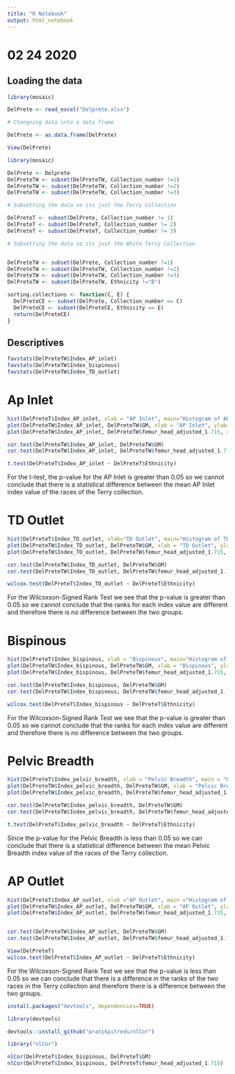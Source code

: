```yaml
---
title: "R Notebook"
output: html_notebook
---
```


# 02 24 2020

## Loading the data

```r
library(mosaic)
```


```r
DelPrete <- read_excel("Delprete.xlsx")

# Changning data into a data frame

DelPrete <- as.data.frame(DelPrete)

View(DelPrete)

library(mosaic)

```

```r
DelPrete <- Delprete
DelPreteTW <- subset(DelPreteTW, Collection_number !=1)
DelPreteTW <- subset(DelPreteTW, Collection_number !=2)
DelPreteTW <- subset(DelPreteTW, Collection_number !=3)

# Subsetting the data so its just the Terry Collection

DelPreteT <- subset(DelPrete, Collection_number != 1)
DelPreteT <- subset(DelPreteT, Collection_number != 2)
DelPreteT <- subset(DelPreteT, Collection_number != 3)

```

```r
# Subsetting the data so its just the White Terry Collection


DelPreteTW <- subset(DelPrete, Collection_number !=1)
DelPreteTW <- subset(DelPreteTW, Collection_number !=2)
DelPreteTW <- subset(DelPreteTW, Collection_number !=3)
DelPreteTW <- subset(DelPreteTW, Ethnicity !="B")
```

```r
sorting.collections <- function(C, E) {
  DelPreteCE <- subset(DelPrete, Collection_number == C)
  DelPreteCE <- subset(DelPreteCE, Ethnicity == E)
  return(DelPreteCE)
}
```


## Descriptives

```r
favstats(DelPreteTW$Index_AP_inlet)
favstats(DelPreteTW$Index_bispinous)
favstats(DelPreteTW$Index_TD_outlet)
```

# Ap Inlet
```r

hist(DelPreteT$Index_AP_inlet, xlab = "AP Inlet", main="Histogram of AP Inlet")
plot(DelPreteTW$Index_AP_inlet, DelPreteTW$GM, xlab = "AP Inlet", ylab="Geometric Mean", main = "AP Inlet vs. Geometric Mean")
plot(DelPreteTW$Index_AP_inlet, DelPreteTW$femur_head_adjusted_1.715, xlab = "AP Inlet", ylab="Femur Head Adjusted", main ="AP Inlet vs. Femur Head")

cor.test(DelPreteTW$Index_AP_inlet, DelPreteTW$GM)
cor.test(DelPreteTW$Index_AP_inlet, DelPreteTW$femur_head_adjusted_1.715)

t.test(DelPreteT$Index_AP_inlet ~ DelPreteT$Ethnicity)

```


For the t-test, the p-value for the AP Inlet is greater than 0.05 so we cannot conclude that there is a statistical difference between the mean AP Inlet index value of the races of the Terry collection.

# TD Outlet
```r

hist(DelPreteT$Index_TD_outlet, xlab="TD Outlet", main="Histogram of TD Outlet")
plot(DelPreteTW$Index_TD_outlet, DelPreteTW$GM, xlab = "TD Outlet", ylab="Geometric Mean", main = "TD Outlet vs. Geometric Mean")
plot(DelPreteTW$Index_TD_outlet, DelPreteTW$femur_head_adjusted_1.715, xlab = "TD Outlet", ylab="Femur Head Adjusted", main ="TD Outlet vs. Femur Head")

cor.test(DelPreteTW$Index_TD_outlet, DelPreteTW$GM)
cor.test(DelPreteTW$Index_TD_outlet, DelPreteTW$femur_head_adjusted_1.715)

wilcox.test(DelPreteT$Index_TD_outlet ~ DelPreteT$Ethnicity)
```

For the Wilcoxson-Signed Rank Test we see that the p-value is greater than 0.05 so we cannot conclude that the ranks for each index value are different and therefore there is no difference between the two groups.


# Bispinous
```r

hist(DelPreteT$Index_bispinous, xlab = "Bispinous", main="Histogram of Bispinous")
plot(DelPreteTW$Index_bispinous, DelPreteTW$GM, xlab = "Bispinous", ylab="Geometric Mean", main = "Bispsinous vs. Geometric Mean")
plot(DelPreteTW$Index_bispinous, DelPreteTW$femur_head_adjusted_1.715, xlab = "Bispinous", ylab="Femur Head Adjusted", main ="Bispinous vs. Femur Head")

cor.test(DelPreteTW$Index_bispinous, DelPreteTW$GM)
cor.test(DelPreteTW$Index_bispinous, DelPreteTW$femur_head_adjusted_1.715)

wilcox.test(DelPreteT$Index_bispinous ~ DelPreteT$Ethnicity)
```

For the Wilcoxson-Signed Rank Test we see that the p-value is greater than 0.05 so we cannot conclude that the ranks for each index value are different and therefore there is no difference between the two groups.

# Pelvic Breadth
```r

hist(DelPreteT$Index_pelvic_breadth, xlab = "Pelvic Breadth", main = "Histogram of Pelvic Breadth")
plot(DelPreteTW$Index_pelvic_breadth, DelPreteTW$GM, xlab = "Pelvic Breadth", ylab="Geometric Mean", main = "Pelvic Breadth vs. Geometric Mean")
plot(DelPreteTW$Index_pelvic_breadth, DelPreteTW$femur_head_adjusted_1.715, xlab = "Pelvic Breadth", ylab="Femur Head Adjusted", main ="Pelvic Breadth vs. Femur Head")

cor.test(DelPreteTW$Index_pelvic_breadth, DelPreteTW$GM)
cor.test(DelPreteTW$Index_pelvic_breadth, DelPreteTW$femur_head_adjusted_1.715)

t.test(DelPreteT$Index_pelvic_breadth ~ DelPreteT$Ethnicity)
```


Since the p-value for the Pelvic Breadth is less than 0.05 so we can conclude that there is a statistical difference between the mean Pelvic Breadth index value of the races of the Terry collection.

# AP Outlet
```r

hist(DelPreteT$Index_AP_outlet, xlab ="AP Outlet", main ="Histogram of AP Outlet")
plot(DelPreteTW$Index_AP_outlet, DelPreteTW$GM, xlab = "AP Outlet", ylab="Geometric Mean", main = "AP Outlet vs. Geometric Mean")
plot(DelPreteTW$Index_AP_outlet, DelPreteTW$femur_head_adjusted_1.715, xlab = "AP Outlet", ylab="Femur Head Adjusted", main ="AP Outlet vs. Femur Head")


cor.test(DelPreteTW$Index_AP_outlet, DelPreteTW$GM)
cor.test(DelPreteTW$Index_AP_outlet, DelPreteTW$femur_head_adjusted_1.715)

View(DelPreteT)
wilcox.test(DelPreteT$Index_AP_outlet ~ DelPreteT$Ethnicity)
```


For the Wilcoxson-Signed Rank Test we see that the p-value is less than 0.05 so we can conclude that there is a difference in the ranks of the two races in the Terry collection and therefore there is a difference between the two groups.



```r
install.packages("devtools", dependencies=TRUE)
```
```r
library(devtools)
```

```r
devtools::install_github("pratikpitreds/nlCor")
```
```r
library("nlCor")
```

```r
nlCor(DelPreteT$Index_bispinous, DelPreteT$GM)
nlCor(DelPreteT$Index_bispinous, DelPreteT$femur_head_adjusted_1.715)
```

